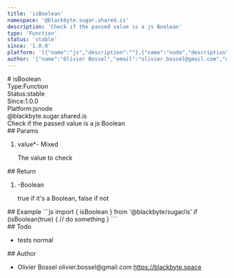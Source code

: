 ```yaml
---
title: 'isBoolean'
namespace: '@blackbyte.sugar.shared.is'
description: 'Check if the passed value is a js Boolean'
type: 'Function'
status: 'stable'
since: '1.0.0'
platform: '[{"name":"js","description":""},{"name":"node","description":""}]'
author: '{"name":"Olivier Bossel","email":"olivier.bossel@gmail.com","url":"https://blackbyte.space"}'
---
```

<div class="docmap -mdx">
# isBoolean
<div class="docmap_metas">
<div class="docmap_type"><span class="docmap_type-label">Type:</span><span class="docmap_type-value">Function</span></div>
<div class="docmap_status"><span class="docmap_status-label">Status:</span><span class="docmap_status-value -stable">stable</span></div>
<div class="docmap_since"><span class="docmap_since-label">Since:</span><span class="docmap_since-value">1.0.0</span></div>
<div class="docmap_platform"><span class="docmap_platform-label">Platform:</span><span class="docmap_platform-value -js">js</span><span class="docmap_platform-value -node">node</span></div>
</div>
<div class="docmap_namespace">@blackbyte.sugar.shared.is</div>
<div class="docmap_description typo-lead typo-format">
Check if the passed value is a js Boolean
</div>
<div class="docmap_params">
## Params
<ol class="docmap_list">
<li class="docmap_item">
<span class="docmap_name">value<span class="docmap_required">*</span></span><span class="docmap_default">-</span> <span class="docmap_type">Mixed</span>
<p class="docmap_description">The value to check</p>
</li>
</ol>
</div>
<div class="docmap_return">
## Return
<ol class="docmap_list">
<li class="docmap_item">
<span class="docmap_default">-</span><span class="docmap_type">Boolean</span>
<p class="docmap_description">true if it&apos;s a Boolean&comma; false if not</p>
</li>
</ol>
</div>
<div class="docmap_examples">
## Example
<s-code language="js" header>
```js
import { isBoolean } from '@blackbyte/sugar/is'
if (isBoolean(true) {
  // do something
}
```
</s-code>
</div>
<div class="docmap_todo">
## Todo
<ul class="docmap_list">
<li class="docmap_item">
<span class="docmap_description">tests</span>
<span class="docmap_priority -normal">normal</span>
</li>
</ul>
</div>
<div class="docmap_author">
## Author
<ul class="docmap_list">
<li class="docmap_item">
<span class="docmap_name">Olivier Bossel</span>
<span class="docmap_email">olivier.bossel@gmail.com</span>
<a href="https://blackbyte.space" target="_blank" class="docmap_url">https://blackbyte.space</a>
</li>
</ul>
</div>
</div>